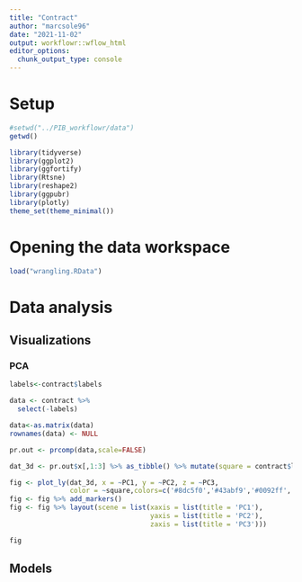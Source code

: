 ```yaml
---
title: "Contract"
author: "marcsole96"
date: "2021-11-02"
output: workflowr::wflow_html
editor_options:
  chunk_output_type: console
---
```


# Setup
```r
#setwd("../PIB_workflowr/data")
getwd()
```

```r
library(tidyverse)
library(ggplot2)
library(ggfortify)
library(Rtsne)
library(reshape2)
library(ggpubr)
library(plotly)
theme_set(theme_minimal())
```

# Opening the data workspace
```r
load("wrangling.RData")
```

# Data analysis
## Visualizations

### PCA
```r
labels<-contract$labels

data <- contract %>%
  select(-labels)

data<-as.matrix(data)
rownames(data) <- NULL

pr.out <- prcomp(data,scale=FALSE)

dat_3d <- pr.out$x[,1:3] %>% as_tibble() %>% mutate(square = contract$labels)

fig <- plot_ly(dat_3d, x = ~PC1, y = ~PC2, z = ~PC3, 
               color = ~square,colors=c('#8dc5f0','#43abf9','#0092ff','#cef37b','#a6d045','#7caa16','#f8bc7d','#e0892e','#ff8200'), size = I(100))
fig <- fig %>% add_markers()
fig <- fig %>% layout(scene = list(xaxis = list(title = 'PC1'),
                                   yaxis = list(title = 'PC2'),
                                   zaxis = list(title = 'PC3')))

fig
```



## Models

